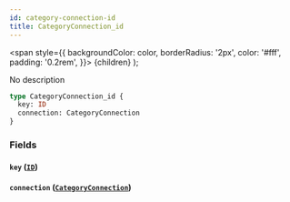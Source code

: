 ```yaml
---
id: category-connection-id
title: CategoryConnection_id
---
```


<span
style={{
      backgroundColor: color,
      borderRadius: '2px',
      color: '#fff',
      padding: '0.2rem',
    }}>
{children}
</span>
);

No description

```graphql
type CategoryConnection_id {
  key: ID
  connection: CategoryConnection
}
```

### Fields

#### `key` ([`ID`](/v1/scalars/id))

#### `connection` ([`CategoryConnection`](/v1/objects/category-connection))

